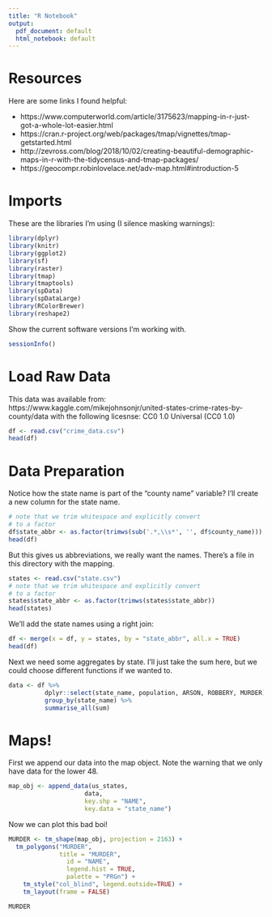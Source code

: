 ```yaml
---
title: "R Notebook"
output:
  pdf_document: default
  html_notebook: default
---
```


# Resources

Here are some links I found helpful:

- https://www.computerworld.com/article/3175623/mapping-in-r-just-got-a-whole-lot-easier.html
- https://cran.r-project.org/web/packages/tmap/vignettes/tmap-getstarted.html
- http://zevross.com/blog/2018/10/02/creating-beautiful-demographic-maps-in-r-with-the-tidycensus-and-tmap-packages/
- https://geocompr.robinlovelace.net/adv-map.html#introduction-5

# Imports

These are the libraries I'm using (I silence masking warnings):

```r
library(dplyr)
library(knitr)
library(ggplot2)
library(sf)
library(raster)
library(tmap)
library(tmaptools)
library(spData)
library(spDataLarge)
library(RColorBrewer)
library(reshape2)
```

Show the current software versions I'm working with. 

```r
sessionInfo()
```

# Load Raw Data

This data was available from: https://www.kaggle.com/mikejohnsonjr/united-states-crime-rates-by-county/data with the following licesnse: CC0 1.0 Universal (CC0 1.0)

```r
df <- read.csv("crime_data.csv")
head(df)
```

# Data Preparation

Notice how the state name is part of the "county name" variable? I'll create a new column for the state name.

```r
# note that we trim whitespace and explicitly convert
# to a factor
df$state_abbr <- as.factor(trimws(sub('.*,\\s*', '', df$county_name)))
head(df)
```

But this gives us abbreviations, we really want the names. There's a file in this directory with the mapping.

```r
states <- read.csv("state.csv")
# note that we trim whitespace and explicitly convert
# to a factor
states$state_abbr <- as.factor(trimws(states$state_abbr))
head(states)
```

We'll add the state names using a right join:

```r
df <- merge(x = df, y = states, by = "state_abbr", all.x = TRUE)
head(df)
```

Next we need some aggregates by state. I'll just take the sum here, but we could choose different functions if we wanted to.

```r
data <- df %>%
          dplyr::select(state_name, population, ARSON, ROBBERY, MURDER) %>%
          group_by(state_name) %>%
          summarise_all(sum)
```



# Maps!

First we append our data into the map object. Note the warning that we only have data for the lower 48.

```r
map_obj <- append_data(us_states, 
                     data,
                     key.shp = "NAME", 
                     key.data = "state_name")
```

Now we can plot this bad  boi!

```r
MURDER <- tm_shape(map_obj, projection = 2163) + 
  tm_polygons("MURDER",  
              title = "MURDER", 
                id = "NAME",
                legend.hist = TRUE,
                palette = "PRGn") +
    tm_style("col_blind", legend.outside=TRUE) + 
    tm_layout(frame = FALSE)

MURDER
```


